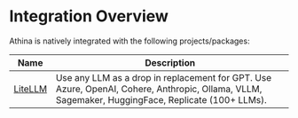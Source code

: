 # Integration Overview

Athina is natively integrated with the following projects/packages:

| Name                                        | Description                                                                                                                                      |
| ------------------------------------------- | ------------------------------------------------------------------------------------------------------------------------------------------------ |
| [LiteLLM](/integrations/litellm)       | Use any LLM as a drop in replacement for GPT. Use Azure, OpenAI, Cohere, Anthropic, Ollama, VLLM, Sagemaker, HuggingFace, Replicate (100+ LLMs). |